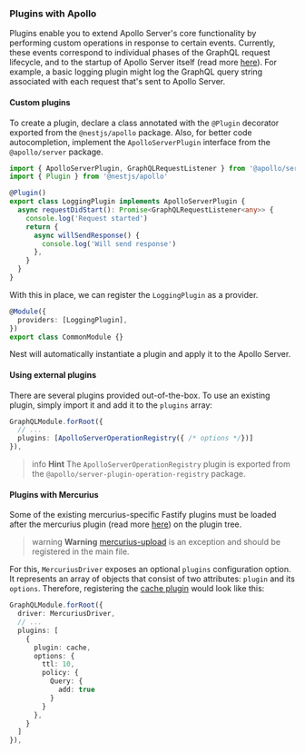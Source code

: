 ### Plugins with Apollo

Plugins enable you to extend Apollo Server's core functionality by performing custom operations in response to certain events. Currently, these events correspond to individual phases of the GraphQL request lifecycle, and to the startup of Apollo Server itself (read more [here](https://www.apollographql.com/docs/apollo-server/integrations/plugins/)). For example, a basic logging plugin might log the GraphQL query string associated with each request that's sent to Apollo Server.

#### Custom plugins

To create a plugin, declare a class annotated with the `@Plugin` decorator exported from the `@nestjs/apollo` package. Also, for better code autocompletion, implement the `ApolloServerPlugin` interface from the `@apollo/server` package.

```typescript
import { ApolloServerPlugin, GraphQLRequestListener } from '@apollo/server'
import { Plugin } from '@nestjs/apollo'

@Plugin()
export class LoggingPlugin implements ApolloServerPlugin {
  async requestDidStart(): Promise<GraphQLRequestListener<any>> {
    console.log('Request started')
    return {
      async willSendResponse() {
        console.log('Will send response')
      },
    }
  }
}
```

With this in place, we can register the `LoggingPlugin` as a provider.

```typescript
@Module({
  providers: [LoggingPlugin],
})
export class CommonModule {}
```

Nest will automatically instantiate a plugin and apply it to the Apollo Server.

#### Using external plugins

There are several plugins provided out-of-the-box. To use an existing plugin, simply import it and add it to the `plugins` array:

```typescript
GraphQLModule.forRoot({
  // ...
  plugins: [ApolloServerOperationRegistry({ /* options */})]
}),
```

> info **Hint** The `ApolloServerOperationRegistry` plugin is exported from the `@apollo/server-plugin-operation-registry` package.

#### Plugins with Mercurius

Some of the existing mercurius-specific Fastify plugins must be loaded after the mercurius plugin (read more [here](https://mercurius.dev/#/docs/plugins)) on the plugin tree.

> warning **Warning** [mercurius-upload](https://github.com/mercurius-js/mercurius-upload) is an exception and should be registered in the main file.

For this, `MercuriusDriver` exposes an optional `plugins` configuration option. It represents an array of objects that consist of two attributes: `plugin` and its `options`. Therefore, registering the [cache plugin](https://github.com/mercurius-js/cache) would look like this:

```typescript
GraphQLModule.forRoot({
  driver: MercuriusDriver,
  // ...
  plugins: [
    {
      plugin: cache,
      options: {
        ttl: 10,
        policy: {
          Query: {
            add: true
          }
        }
      },
    }
  ]
}),
```

